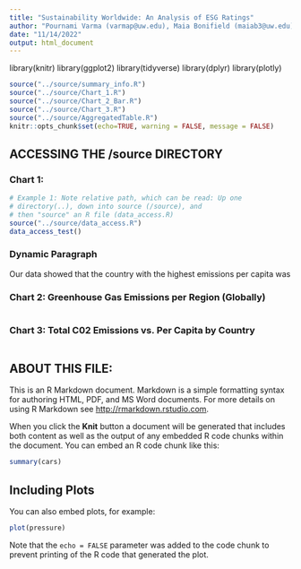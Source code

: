 ```yaml
---
title: "Sustainability Worldwide: An Analysis of ESG Ratings"
author: "Pournami Varma (varmap@uw.edu), Maia Bonifield (maiab3@uw.edu), Ciara Maher (ciaram14@uw.edu)"
date: "11/14/2022"
output: html_document
---
```


library(knitr)
library(ggplot2)
library(tidyverse)
library(dplyr)
library(plotly)

```r
source("../source/summary_info.R")
source("../source/Chart_1.R")
source("../source/Chart_2_Bar.R")
source("../source/Chart_3.R")
source("../source/AggregatedTable.R")
knitr::opts_chunk$set(echo=TRUE, warning = FALSE, message = FALSE)
```


## ACCESSING THE /source DIRECTORY
### Chart 1: 
```r
# Example 1: Note relative path, which can be read: Up one
# directory(..), down into source (/source), and 
# then "source" an R file (data_access.R)
source("../source/data_access.R")
data_access_test()
```

### Dynamic Paragraph

Our data showed that the country with the highest emissions per capita was 


### Chart 2: Greenhouse Gas Emissions per Region (Globally)
```r

```

### Chart 3: Total C02 Emissions vs. Per Capita by Country
```r

```

## ABOUT THIS FILE: 

This is an R Markdown document. Markdown is a simple formatting syntax for authoring HTML, PDF, and MS Word documents. For more details on using R Markdown see <http://rmarkdown.rstudio.com>.

When you click the **Knit** button a document will be generated that includes both content as well as the output of any embedded R code chunks within the document. You can embed an R code chunk like this:

```r
summary(cars)
```

## Including Plots

You can also embed plots, for example:

```r
plot(pressure)
```

Note that the `echo = FALSE` parameter was added to the code chunk to prevent printing of the R code that generated the plot.
